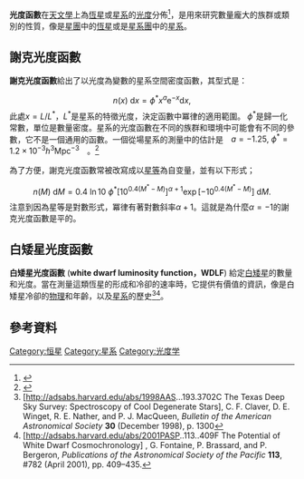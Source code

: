 {{For|光度學的光度函數|光度函數}}
'''光度函數'''在[[天文學|天文學]]上為[[恆星|恆星]]或[[星系|星系]]的[[光度|光度]]分佈<ref name="stahler">{{cite book | authors = Stahler, S.; Palla, F. | title = The Formation of Stars | publisher = Wiley VCH | year = 2004 | doi = 10.1002/9783527618675 | isbn = 9783527618675}}</ref>，是用來研究數量龐大的族群或類別的性質，像是[[星團|星團]]中的[[恆星|恆星]]或是[[星系團|星系團]]中的[[星系|星系]]。

== 謝克光度函數 ==
'''謝克光度函數'''給出了以光度為變數的星系空間密度函數，其型式是：

:<math>n(x) \  \mathrm{d}x = \phi^* x^a \mathrm{e}^{-x} \mathrm{d}x,</math>
此處<math>x = L/L^*</math>，<math>L^*</math>是星系的特徵光度，決定函數中冪律的適用範圍。<math>\,\!\phi^*</math>是歸一化常數，單位是數量密度。星系的光度函數在不同的族群和環境中可能會有不同的參數，它不是一個通用的函數。一個從場星系的測量中的估計是　<math>a=-1.25,\ \phi^* = 1.2 \times 10^{-3} h^3 \mathrm{Mpc}^{-3}</math>　。<ref>
{{cite book
|title=Galaxy Formation |last=Longair |first=Malcolm |year=1998 |publisher=[[Springer-Verlag|Springer-Verlag]] |isbn=3-540-63785-0
}}</ref>

為了方便，謝克光度函數常被改寫成以[[星等|星等]]為自变量，並有以下形式；

:<math> n(M) \ \mathrm{d}M = 0.4 \ \ln 10 \ \phi^*  [ 10^{ 0.4 ( M^* - M ) } ]^{ \alpha + 1}  \exp [ -10^{ 0.4 ( M^* - M ) } ] \ \mathrm{d}M .
</math>
注意到因為星等是對數形式，冪律有著對數斜率<math> \alpha + 1 </math>。這就是為什麼<math> \alpha = -1 </math>的謝克光度函數是平的。

== 白矮星光度函數 ==
'''白矮星光度函數''' ('''white dwarf luminosity function，WDLF''') 給定[[白矮星|白矮星]]的數量和光度。當在測量這類恆星的形成和冷卻的速率時，它提供有價值的資訊，像是白矮星冷卻的[[物理|物理]]和年齡，以及[[銀河|星系]]的歷史<ref>[http://adsabs.harvard.edu/abs/1998AAS...193.3702C The Texas Deep Sky Survey: Spectroscopy of Cool Degenerate Stars], C. F. Claver, D. E. Winget, R. E. Nather, and P. J. MacQueen, ''Bulletin of the American Astronomical Society'' '''30''' (December 1998), p. 1300</ref><ref name="cosmochronology">[http://adsabs.harvard.edu/abs/2001PASP..113..409F The Potential of White Dwarf Cosmochronology] {{Wayback|url=http://adsabs.harvard.edu/abs/2001PASP..113..409F |date=20140625013921 }}, G. Fontaine, P. Brassard, and P. Bergeron, ''Publications of the Astronomical Society of the Pacific'' '''113''', #782 (April 2001), pp. 409–435.</ref>。

== 參考資料 ==
{{reflist}}

{{白矮星}}
{{astronomy-stub}}

[[Category:恒星|Category:恒星]]
[[Category:星系|Category:星系]]
[[Category:光度学|Category:光度学]]